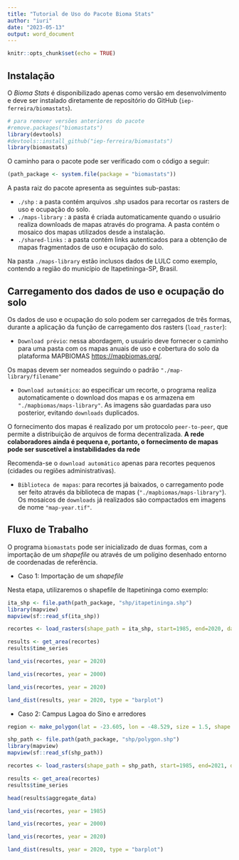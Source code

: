 ---
title: "Tutorial de Uso do Pacote Bioma Stats"
author: "iuri"
date: "2023-05-13"
output: word_document
---

```{r setup, include=FALSE}
knitr::opts_chunk$set(echo = TRUE)
```

## Instalação

O _Bioma Stats_ é disponibilizado apenas como versão em desenvolvimento e deve ser instalado diretamente de repositório do GitHub (`iep-ferreira/biomastats`).    

```{r}
# para remover versões anteriores do pacote
#remove.packages("biomastats")
library(devtools)
#devtools::install_github("iep-ferreira/biomastats")
library(biomastats)
```

O caminho para o pacote pode ser verificado com o código a seguir: 

```{r results=FALSE}
(path_package <- system.file(package = "biomastats"))
```

A pasta raiz do pacote apresenta as seguintes sub-pastas: 

  + `./shp` : a pasta contém arquivos .shp usados para recortar os rasters de uso e ocupação do solo. 
  + `./maps-library` : a pasta é criada automaticamente quando o usuário realiza downloads de mapas através do programa. A pasta contém o mosaico dos mapas utilizados desde a instalação. 
  + `./shared-links` : a pasta contém links autenticados para a obtenção de mapas fragmentados de uso e ocupação do solo. 
  
Na pasta `./maps-library` estão inclusos dados de LULC como exemplo, contendo a região do município de Itapetininga-SP, Brasil.   
  
## Carregamento dos dados de uso e ocupação do solo

Os dados de uso e ocupação do solo podem ser carregados de três formas, durante a aplicação da função de carregamento dos rasters (`load_raster`): 

  + `Download prévio`: nessa abordagem, o usuário deve fornecer o caminho para uma pasta com os mapas anuais de uso e cobertura do solo da plataforma MAPBIOMAS <https://mapbiomas.org/>. 

 Os mapas devem ser nomeados seguindo o padrão `"./map-library/filename"`
 
  + `Download automático`: ao especificar um recorte, o programa realiza automaticamente o download dos mapas e os armazena em `"./mapbiomas/maps-library"`. As imagens são guardadas para uso posterior, evitando `downloads` duplicados. 
  
O fornecimento dos mapas é realizado por um protocolo `peer-to-peer`, que permite a distribuição de arquivos de forma decentralizada. **A rede colaboradores ainda é pequena e, portanto, o fornecimento de mapas pode ser suscetível a instabilidades da rede**  

Recomenda-se o `download automático` apenas para recortes pequenos (cidades ou regiões administrativas).  

  + `Biblioteca de mapas`: para recortes já baixados, o carregamento pode ser feito através da biblioteca de mapas (`"./mapbiomas/maps-library"`). Os mosaicos de `downloads` já realizados são compactados em imagens de nome `"map-year.tif"`. 
  
## Fluxo de Trabalho

O programa `biomastats` pode ser inicializado de duas formas, com a importação de um _shapefile_ ou através de um polígino desenhado entorno de coordenadas de referência. 

  + Caso 1: Importação de um _shapefile_

Nesta etapa, utilizaremos o shapefile de Itapetininga como exemplo: 


```{r}
ita_shp <- file.path(path_package, "shp/itapetininga.shp")
library(mapview)
mapview(sf::read_sf(ita_shp))
```


```{r}
recortes <- load_rasters(shape_path = ita_shp, start=1985, end=2020, data_from = "example")
```
```{r}
results <- get_area(recortes)
results$time_series
```

```{r}
land_vis(recortes, year = 2020)
```


```{r}
land_vis(recortes, year = 2000)
```

```{r}
land_vis(recortes, year = 2020)
```


```{r}
land_dist(results, year = 2020, type = "barplot")
```

  + Caso 2: Campus Lagoa do Sino e arredores


```{r}
region <- make_polygon(lat = -23.605, lon = -48.529, size = 1.5, shape = "circle")
```


```{r}
shp_path <- file.path(path_package, "shp/polygon.shp")
library(mapview)
mapview(sf::read_sf(shp_path))
```


```{r}
recortes <- load_rasters(shape_path = shp_path, start=1985, end=2021, data_from = "example")
```
```{r}
results <- get_area(recortes)
results$time_series
```

```{r}
head(results$aggregate_data)
```


```{r}
land_vis(recortes, year = 1985)
```


```{r}
land_vis(recortes, year = 2000)
```

```{r}
land_vis(recortes, year = 2020)
```


```{r}
land_dist(results, year = 2020, type = "barplot")
```

